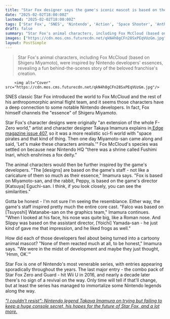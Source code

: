 ```yaml
---
title: "Star Fox designer says the game's iconic mascot is based on the 'essence' of Shigeru Miyamoto: 'I think if you look closely you can see the similarities'"
date: "2025-02-02T18:00:00Z"
lastmod: "2025-02-02T18:00:00Z"
tags: ['Star Fox', 'SNES', 'Nintendo', 'Action', 'Space Shooter', 'Anthropomorphic']
draft: false
summary: "Star Fox's animal characters, including Fox McCloud (based on Shigeru Miyamoto), were inspired by Nintendo developers' essences,  revealing a fun behind-the-scenes story of the beloved franchise's creation."
images: ["https://cdn.mos.cms.futurecdn.net/qkN4h8gCFn28SxPEqVUzGm.jpg"]
layout: PostSimple
---
```

> Star Fox's animal characters, including Fox McCloud (based on Shigeru Miyamoto), were inspired by Nintendo developers' essences,  revealing a fun behind-the-scenes story of the beloved franchise's creation.


        <img alt="Cover" src="https://cdn.mos.cms.futurecdn.net/qkN4h8gCFn28SxPEqVUzGm.jpg"/>
        
SNES classic Star Fox introduced the world to Fox McCloud and the rest of his anthropomorphic animal flight team, and it seems those characters have a deep connection to some notable Nintendo developers. In fact, Fox himself channels the "essence" of Shigeru Miyamoto.

Star Fox's character designs were originally "an extension of the whole F-Zero world," artist and character designer Takaya Imamura explains in[ Edge magazine issue 407](https://www.awin1.com/awclick.php?awinmid=2961&awinaffid=103504&clickref=grd-us-1298470115109469350&p=https%3A%2F%2Fwww.magazinesdirect.com%2Faz-single-issues%2F6936949%2Fedge-magazine-single-issue.thtml), so it was a more realistic sci-fi world with "space pirates and that kind of thing. Then one day Miyamoto-san came along and said, 'Let's make these characters animals.'" Fox McCloud's species was settled on because near Nintendo HQ "there was a shrine called Fushimi Inari, which enshrines a fox deity."

The animal characters would then be further inspired by the game's developers. "The [designs] are based on the game's staff - not like a caricature of them so much as their essence," Imamura says. "Fox is based on Miyamoto-san, and the rabbit, Peppy, is based on the game's director [Katsuya] Eguchi-san. I think, if you look closely, you can see the similarities."

Gotta be honest - I'm not sure I'm seeing the resemblance. Either way, the game's staff inspired pretty much the entire core cast. "Falco was based on [Tsuyoshi] Watanabe-san on the graphics team," Imamura continues. "When I looked at his face, his nose was quite big, like a Roman nose. And Slippy was based on the assistant director, [Yoichi] Yamada-san - he just kind of gave me that impression, and he liked frogs as well."

How did each of those developers feel about being turned into a cartoony animal mascot? "None of them reacted much at all, to be honest," Imamura says. "We were in the midst of development and maybe they just thought, 'Hmm, OK.'"

Star Fox is one of Nintendo's most venerable series, with entries appearing sporadically throughout the years. The last major entry - the combo pack of Star Fox Zero and Guard - hit Wii U in 2016, and nearly a decade later there's no sign of a revival on the way. Only time will tell if that'll change, but at least the series has managed to immortalize some Nintendo legends along the way.

[<em>"I couldn't resist": Nintendo legend Takaya Imamura on trying but failing to keep a huge console secret, his hopes for the future of Star Fox, and a lot more.</em>](https://www.gamesradar.com/games/takaya-imamura-interview-star-fox-nintendo/)
        
